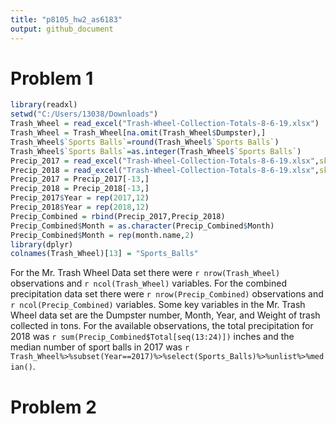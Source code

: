```yaml
---
title: "p8105_hw2_as6183"
output: github_document
---
```

# Problem 1
```r
library(readxl)
setwd("C:/Users/13038/Downloads")
Trash_Wheel = read_excel("Trash-Wheel-Collection-Totals-8-6-19.xlsx")
Trash_Wheel = Trash_Wheel[na.omit(Trash_Wheel$Dumpster),]
Trash_Wheel$`Sports Balls`=round(Trash_Wheel$`Sports Balls`)
Trash_Wheel$`Sports Balls`=as.integer(Trash_Wheel$`Sports Balls`)
Precip_2017 = read_excel("Trash-Wheel-Collection-Totals-8-6-19.xlsx",skip=1,sheet=6)
Precip_2018 = read_excel("Trash-Wheel-Collection-Totals-8-6-19.xlsx",skip=1,sheet=5)
Precip_2017 = Precip_2017[-13,]
Precip_2018 = Precip_2018[-13,]
Precip_2017$Year = rep(2017,12)
Precip_2018$Year = rep(2018,12)
Precip_Combined = rbind(Precip_2017,Precip_2018)
Precip_Combined$Month = as.character(Precip_Combined$Month)
Precip_Combined$Month = rep(month.name,2)
library(dplyr)
colnames(Trash_Wheel)[13] = "Sports_Balls" 
```

For the Mr. Trash Wheel Data set there were `r nrow(Trash_Wheel)` observations and `r ncol(Trash_Wheel)` variables. For the combined precipitation data set there were `r nrow(Precip_Combined)` observations and `r ncol(Precip_Combined)` variables. Some key variables in the Mr. Trash Wheel data set are the Dumpster number, Month, Year, and Weight of trash collected in tons. For the available observations, the total precipitation for 2018 was `r sum(Precip_Combined$Total[seq(13:24)])` inches and the median number of sport balls in 2017 was `r Trash_Wheel%>%subset(Year==2017)%>%select(Sports_Balls)%>%unlist%>%median()`. 

# Problem 2
